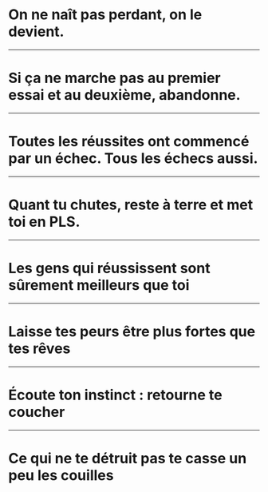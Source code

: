 # On ne naît pas perdant, on le devient.
---
# Si ça ne marche pas au premier essai et au deuxième, abandonne.
---
# Toutes les réussites ont commencé par un échec. Tous les échecs aussi.
---
# Quant tu chutes, reste à terre et met toi en PLS.
---
# Les gens qui réussissent sont sûrement meilleurs que toi
---
# Laisse tes peurs être plus fortes que tes rêves
---
# Écoute ton instinct : retourne te coucher
---
# Ce qui ne te détruit pas te casse un peu les couilles
